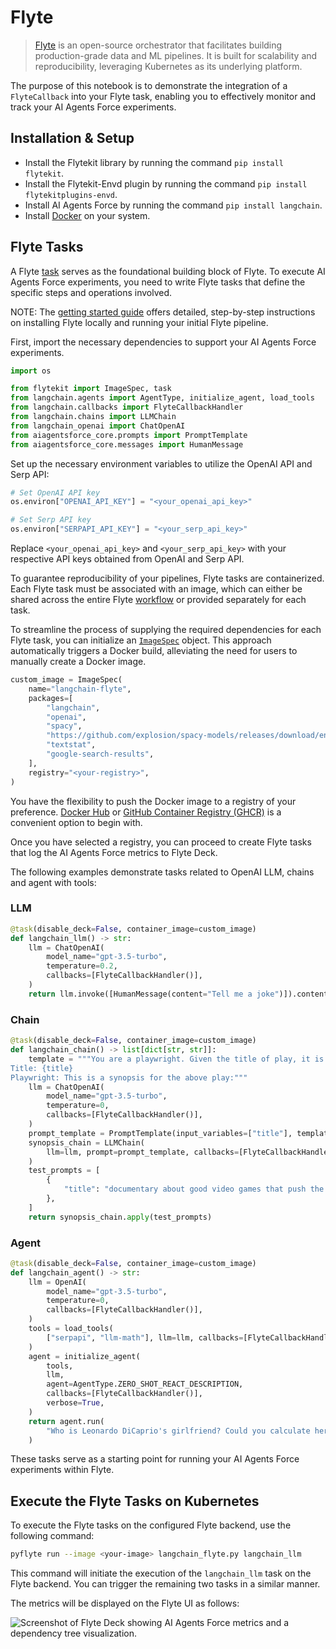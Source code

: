 # Flyte

> [Flyte](https://github.com/flyteorg/flyte) is an open-source orchestrator that facilitates building production-grade data and ML pipelines.
> It is built for scalability and reproducibility, leveraging Kubernetes as its underlying platform.

The purpose of this notebook is to demonstrate the integration of a `FlyteCallback` into your Flyte task, enabling you to effectively monitor and track your AI Agents Force experiments.

## Installation & Setup

- Install the Flytekit library by running the command `pip install flytekit`.
- Install the Flytekit-Envd plugin by running the command `pip install flytekitplugins-envd`.
- Install AI Agents Force by running the command `pip install langchain`.
- Install [Docker](https://docs.docker.com/engine/install/) on your system.

## Flyte Tasks

A Flyte [task](https://docs.flyte.org/en/latest/user_guide/basics/tasks.html) serves as the foundational building block of Flyte.
To execute AI Agents Force experiments, you need to write Flyte tasks that define the specific steps and operations involved.

NOTE: The [getting started guide](https://docs.flyte.org/projects/cookbook/en/latest/index.html) offers detailed, step-by-step instructions on installing Flyte locally and running your initial Flyte pipeline.

First, import the necessary dependencies to support your AI Agents Force experiments.

```python
import os

from flytekit import ImageSpec, task
from langchain.agents import AgentType, initialize_agent, load_tools
from langchain.callbacks import FlyteCallbackHandler
from langchain.chains import LLMChain
from langchain_openai import ChatOpenAI
from aiagentsforce_core.prompts import PromptTemplate
from aiagentsforce_core.messages import HumanMessage
```

Set up the necessary environment variables to utilize the OpenAI API and Serp API:

```python
# Set OpenAI API key
os.environ["OPENAI_API_KEY"] = "<your_openai_api_key>"

# Set Serp API key
os.environ["SERPAPI_API_KEY"] = "<your_serp_api_key>"
```

Replace `<your_openai_api_key>` and `<your_serp_api_key>` with your respective API keys obtained from OpenAI and Serp API.

To guarantee reproducibility of your pipelines, Flyte tasks are containerized.
Each Flyte task must be associated with an image, which can either be shared across the entire Flyte [workflow](https://docs.flyte.org/en/latest/user_guide/basics/workflows.html) or provided separately for each task.

To streamline the process of supplying the required dependencies for each Flyte task, you can initialize an [`ImageSpec`](https://docs.flyte.org/en/latest/user_guide/customizing_dependencies/imagespec.html) object.
This approach automatically triggers a Docker build, alleviating the need for users to manually create a Docker image.

```python
custom_image = ImageSpec(
    name="langchain-flyte",
    packages=[
        "langchain",
        "openai",
        "spacy",
        "https://github.com/explosion/spacy-models/releases/download/en_core_web_sm-3.5.0/en_core_web_sm-3.5.0.tar.gz",
        "textstat",
        "google-search-results",
    ],
    registry="<your-registry>",
)
```

You have the flexibility to push the Docker image to a registry of your preference.
[Docker Hub](https://hub.docker.com/) or [GitHub Container Registry (GHCR)](https://docs.github.com/en/packages/working-with-a-github-packages-registry/working-with-the-container-registry) is a convenient option to begin with.

Once you have selected a registry, you can proceed to create Flyte tasks that log the AI Agents Force metrics to Flyte Deck.

The following examples demonstrate tasks related to OpenAI LLM, chains and agent with tools:

### LLM

```python
@task(disable_deck=False, container_image=custom_image)
def langchain_llm() -> str:
    llm = ChatOpenAI(
        model_name="gpt-3.5-turbo",
        temperature=0.2,
        callbacks=[FlyteCallbackHandler()],
    )
    return llm.invoke([HumanMessage(content="Tell me a joke")]).content
```

### Chain

```python
@task(disable_deck=False, container_image=custom_image)
def langchain_chain() -> list[dict[str, str]]:
    template = """You are a playwright. Given the title of play, it is your job to write a synopsis for that title.
Title: {title}
Playwright: This is a synopsis for the above play:"""
    llm = ChatOpenAI(
        model_name="gpt-3.5-turbo",
        temperature=0,
        callbacks=[FlyteCallbackHandler()],
    )
    prompt_template = PromptTemplate(input_variables=["title"], template=template)
    synopsis_chain = LLMChain(
        llm=llm, prompt=prompt_template, callbacks=[FlyteCallbackHandler()]
    )
    test_prompts = [
        {
            "title": "documentary about good video games that push the boundary of game design"
        },
    ]
    return synopsis_chain.apply(test_prompts)
```

### Agent

```python
@task(disable_deck=False, container_image=custom_image)
def langchain_agent() -> str:
    llm = OpenAI(
        model_name="gpt-3.5-turbo",
        temperature=0,
        callbacks=[FlyteCallbackHandler()],
    )
    tools = load_tools(
        ["serpapi", "llm-math"], llm=llm, callbacks=[FlyteCallbackHandler()]
    )
    agent = initialize_agent(
        tools,
        llm,
        agent=AgentType.ZERO_SHOT_REACT_DESCRIPTION,
        callbacks=[FlyteCallbackHandler()],
        verbose=True,
    )
    return agent.run(
        "Who is Leonardo DiCaprio's girlfriend? Could you calculate her current age and raise it to the power of 0.43?"
    )
```

These tasks serve as a starting point for running your AI Agents Force experiments within Flyte.

## Execute the Flyte Tasks on Kubernetes

To execute the Flyte tasks on the configured Flyte backend, use the following command:

```bash
pyflyte run --image <your-image> langchain_flyte.py langchain_llm
```

This command will initiate the execution of the `langchain_llm` task on the Flyte backend. You can trigger the remaining two tasks in a similar manner.

The metrics will be displayed on the Flyte UI as follows:

![Screenshot of Flyte Deck showing AI Agents Force metrics and a dependency tree visualization.](https://ik.imagekit.io/c8zl7irwkdda/Screenshot_2023-06-20_at_1.23.29_PM_MZYeG0dKa.png?updatedAt=1687247642993 "Flyte Deck Metrics Display")
